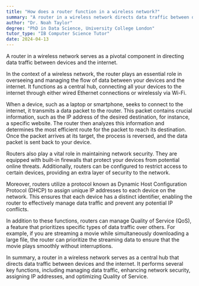 ```yaml
---
title: "How does a router function in a wireless network?"
summary: "A router in a wireless network directs data traffic between devices and the internet."
author: "Dr. Noah Taylor"
degree: "PhD in Data Science, University College London"
tutor_type: "IB Computer Science Tutor"
date: 2024-04-13
---
```


A router in a wireless network serves as a pivotal component in directing data traffic between devices and the internet.

In the context of a wireless network, the router plays an essential role in overseeing and managing the flow of data between your devices and the internet. It functions as a central hub, connecting all your devices to the internet through either wired Ethernet connections or wirelessly via Wi-Fi.

When a device, such as a laptop or smartphone, seeks to connect to the internet, it transmits a data packet to the router. This packet contains crucial information, such as the IP address of the desired destination, for instance, a specific website. The router then analyzes this information and determines the most efficient route for the packet to reach its destination. Once the packet arrives at its target, the process is reversed, and the data packet is sent back to your device.

Routers also play a vital role in maintaining network security. They are equipped with built-in firewalls that protect your devices from potential online threats. Additionally, routers can be configured to restrict access to certain devices, providing an extra layer of security to the network.

Moreover, routers utilize a protocol known as Dynamic Host Configuration Protocol (DHCP) to assign unique IP addresses to each device on the network. This ensures that each device has a distinct identifier, enabling the router to effectively manage data traffic and prevent any potential IP conflicts.

In addition to these functions, routers can manage Quality of Service (QoS), a feature that prioritizes specific types of data traffic over others. For example, if you are streaming a movie while simultaneously downloading a large file, the router can prioritize the streaming data to ensure that the movie plays smoothly without interruptions.

In summary, a router in a wireless network serves as a central hub that directs data traffic between devices and the internet. It performs several key functions, including managing data traffic, enhancing network security, assigning IP addresses, and optimizing Quality of Service.
    
